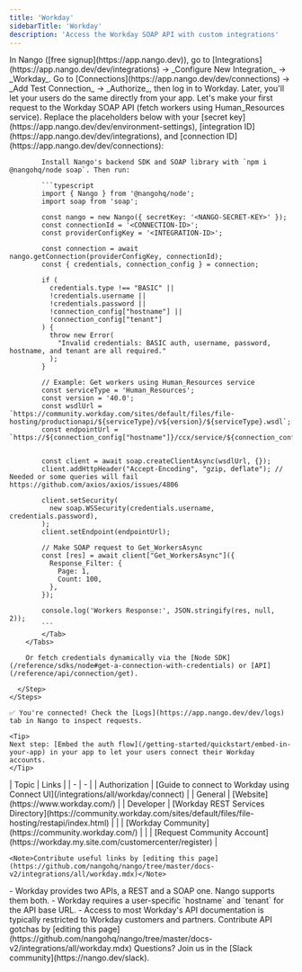 ```yaml
---
title: 'Workday'
sidebarTitle: 'Workday'
description: 'Access the Workday SOAP API with custom integrations'
---
```


<Tabs>
  <Tab title="🚀 Quickstart">
    <Steps>
      <Step title="Create an integration">
        In Nango ([free signup](https://app.nango.dev)), go to [Integrations](https://app.nango.dev/dev/integrations) -> _Configure New Integration_ -> _Workday_.
      </Step>
      <Step title="Authorize Workday">
        Go to [Connections](https://app.nango.dev/dev/connections) -> _Add Test Connection_ -> _Authorize_, then log in to Workday. Later, you'll let your users do the same directly from your app.
      </Step>
      <Step title="Call the Workday SOAP API">
        Let's make your first request to the Workday SOAP API (fetch workers using Human_Resources service). Replace the placeholders below with your [secret key](https://app.nango.dev/dev/environment-settings), [integration ID](https://app.nango.dev/dev/integrations), and [connection ID](https://app.nango.dev/dev/connections):
        <Tabs>
            <Tab title="Node">

            Install Nango's backend SDK and SOAP library with `npm i @nangohq/node soap`. Then run:

            ```typescript
            import { Nango } from '@nangohq/node';
            import soap from 'soap';

            const nango = new Nango({ secretKey: '<NANGO-SECRET-KEY>' });
            const connectionId = '<CONNECTION-ID>';
            const providerConfigKey = '<INTEGRATION-ID>';
            
            const connection = await nango.getConnection(providerConfigKey, connectionId);
            const { credentials, connection_config } = connection;

            if (
              credentials.type !== "BASIC" ||
              !credentials.username ||
              !credentials.password ||
              !connection_config["hostname"] ||
              !connection_config["tenant"]
            ) {
              throw new Error(
                "Invalid credentials: BASIC auth, username, password, hostname, and tenant are all required."
              );
            }

            // Example: Get workers using Human_Resources service
            const serviceType = 'Human_Resources';
            const version = '40.0';
            const wsdlUrl = `https://community.workday.com/sites/default/files/file-hosting/productionapi/${serviceType}/v${version}/${serviceType}.wsdl`;
            const endpointUrl = `https://${connection_config["hostname"]}/ccx/service/${connection_config["tenant"]}/${serviceType}/v${version}`;
            

            const client = await soap.createClientAsync(wsdlUrl, {});
            client.addHttpHeader("Accept-Encoding", "gzip, deflate"); // Needed or some queries will fail https://github.com/axios/axios/issues/4806

            client.setSecurity(
              new soap.WSSecurity(credentials.username, credentials.password),
            );
            client.setEndpoint(endpointUrl);

            // Make SOAP request to Get_WorkersAsync
            const [res] = await client["Get_WorkersAsync"]({
              Response_Filter: {
                Page: 1,
                Count: 100,
              },
            });

            console.log('Workers Response:', JSON.stringify(res, null, 2));
            ```
            </Tab>
        </Tabs>

        Or fetch credentials dynamically via the [Node SDK](/reference/sdks/node#get-a-connection-with-credentials) or [API](/reference/api/connection/get).

      </Step>
    </Steps>

    ✅ You're connected! Check the [Logs](https://app.nango.dev/dev/logs) tab in Nango to inspect requests.

    <Tip>
    Next step: [Embed the auth flow](/getting-started/quickstart/embed-in-your-app) in your app to let your users connect their Workday accounts.
    </Tip>
  </Tab>
  <Tab title="🔗 Useful links">
    | Topic | Links |
    | - | - |
    | Authorization | [Guide to connect to Workday using Connect UI](/integrations/all/workday/connect) |
    | General | [Website](https://www.workday.com/) |
    | Developer | [Workday REST Services Directory](https://community.workday.com/sites/default/files/file-hosting/restapi/index.html) |
    | | [Workday Community](https://community.workday.com/) |
    | | [Request Community Account](https://workday.my.site.com/customercenter/register) |

    <Note>Contribute useful links by [editing this page](https://github.com/nangohq/nango/tree/master/docs-v2/integrations/all/workday.mdx)</Note>
  </Tab>
  <Tab title="🚨 API gotchas">
    - Workday provides two APIs, a REST and a SOAP one. Nango supports them both.
    - Workday requires a user-specific `hostname` and `tenant` for the API base URL.
    - Access to most Workday's API documentation is typically restricted to Workday customers and partners.
    <Note>Contribute API gotchas by [editing this page](https://github.com/nangohq/nango/tree/master/docs-v2/integrations/all/workday.mdx)</Note>
  </Tab>
</Tabs>

<Info>
    Questions? Join us in the [Slack community](https://nango.dev/slack).
</Info>